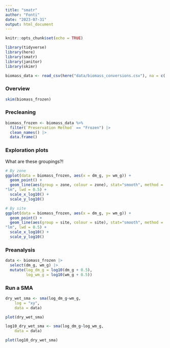 ```yaml
---
title: "smatr"
author: "Fonti"
date: "2023-07-31"
output: html_document
---
```


```r
knitr::opts_chunk$set(echo = TRUE)

library(tidyverse)
library(here)
library(smatr)
library(janitor)
library(skimr)
```

```r
biomass_data <- read_csv(here("data/biomass_conversions.csv"), na = c('#DIV/0!', 'NA'))
```

### Overview

```r
skim(biomass_frozen)
```

### Precleaning

```r
biomass_frozen <- biomass_data %>%
  filter(`Preservation Method` == "Frozen") |> 
  clean_names() |> 
  data.frame()
```

### Exploration plots

What are these groupings?! 

```r
# By zone
ggplot(data = biomass_frozen, aes(x = dm_g, y= wm_g)) +
  geom_point() + 
  geom_line(aes(group = zone, colour = zone), stat="smooth", method =
"lm", lwd = 0.5) + 
  scale_x_log10() +
  scale_y_log10() 

# By site
ggplot(data = biomass_frozen, aes(x = dm_g, y= wm_g)) +
  geom_point() + 
  geom_line(aes(group = site, colour = site), stat="smooth", method =
"lm", lwd = 0.5) + 
  scale_x_log10() +
  scale_y_log10() 
```

### Preanalysis

```r
data <- biomass_frozen |> 
  select(dm_g, wm_g) |> 
  mutate(log_dm_g = log10(dm_g + 0.5),
         log_wm_g = log10(wm_g + 0.5))
```

### Run a SMA

```r
dry_wet_sma <- sma(log_dm_g~wm_g, 
    log = "xy",
    data = data) 

plot(dry_wet_sma)

log10_dry_wet_sma <- sma(log_dm_g~log_wm_g, 
    data = data) 

plot(log10_dry_wet_sma)
```



